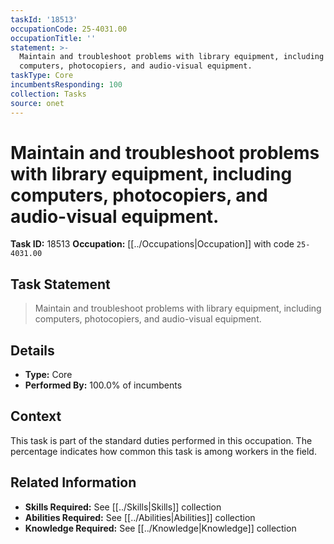 ```yaml
---
taskId: '18513'
occupationCode: 25-4031.00
occupationTitle: ''
statement: >-
  Maintain and troubleshoot problems with library equipment, including
  computers, photocopiers, and audio-visual equipment.
taskType: Core
incumbentsResponding: 100
collection: Tasks
source: onet
---
```

# Maintain and troubleshoot problems with library equipment, including computers, photocopiers, and audio-visual equipment.

**Task ID:** 18513
**Occupation:** [[../Occupations|Occupation]] with code `25-4031.00`

## Task Statement

> Maintain and troubleshoot problems with library equipment, including computers, photocopiers, and audio-visual equipment.

## Details

- **Type:** Core
- **Performed By:** 100.0% of incumbents

## Context

This task is part of the standard duties performed in this occupation. The percentage indicates how common this task is among workers in the field.

## Related Information

- **Skills Required:** See [[../Skills|Skills]] collection
- **Abilities Required:** See [[../Abilities|Abilities]] collection
- **Knowledge Required:** See [[../Knowledge|Knowledge]] collection
